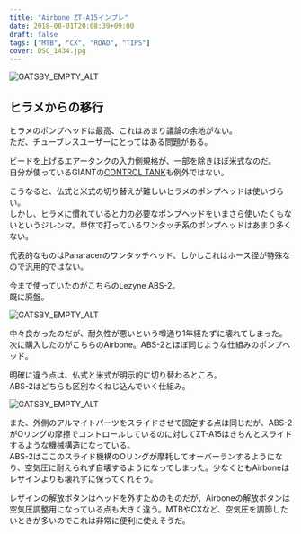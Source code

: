 ---
title: "Airbone ZT-A15インプレ"
date: 2018-08-01T20:08:39+09:00
draft: false
tags: ["MTB", "CX", "ROAD", "TIPS"]
cover: DSC_1434.jpg
---

![GATSBY_EMPTY_ALT](DSC_1434.jpg)

## ヒラメからの移行

ヒラメのポンプヘッドは最高、これはあまり議論の余地がない。  
ただ、チューブレスユーザーにとってはある問題がある。

ビードを上げるエアータンクの入力側規格が、一部を除きほぼ米式なのだ。  
自分が使っているGIANTの[CONTROL TANK](https://www.giant.co.jp/giant18/acc_datail.php?p_id=A0000520)も例外ではない。

こうなると、仏式と米式の切り替えが難しいヒラメのポンプヘッドは使いづらい。  
しかし、ヒラメに慣れていると力の必要なポンプヘッドをいまさら使いたくもないというジレンマ。単体で打っているワンタッチ系のポンプヘッドはあまり多くない。

代表的なものはPanaracerのワンタッチヘッド、しかしこれはホース径が特殊なので汎用的ではない。

<LinkBox isAmazonLink url="https://www.amazon.co.jp/dp/B01EKOVX1G/" />

今まで使っていたのがこちらのLezyne ABS-2。  
既に廃盤。

![GATSBY_EMPTY_ALT](DSC_1433.jpg)

中々良かったのだが、耐久性が悪いという噂通り1年経たずに壊れてしまった。  
次に購入したのがこちらのAirbone。ABS-2とほぼ同じような仕組みのポンプヘッド。

<LinkBox isAmazonLink url="https://www.amazon.co.jp/dp/B072LTF86P/" />

明確に違う点は、仏式と米式が明示的に切り替わるところ。  
ABS-2はどちらも区別なくねじ込んでいく仕組み。

![GATSBY_EMPTY_ALT](DSC_1431.jpg)

また、外側のアルマイトパーツをスライドさせて固定する点は同じだが、ABS-2がOリングの摩擦でコントロールしているのに対してZT-A15はきちんとスライドするような機械構造になっている。  
ABS-2はここのスライド機構のOリングが摩耗してオーバーランするようになり、空気圧に耐えられず自壊するようになってしまった。少なくともAirboneはレザインよりも壊れずに保ってくれそう。

レザインの解放ボタンはヘッドを外すためのものだが、Airboneの解放ボタンは空気圧調整用になっている点も大きく違う。MTBやCXなど、空気圧を調節したいときが多いのでこれは非常に便利に使えそうだ。

<LinkBox isAmazonLink url="https://www.amazon.co.jp/dp/B01G1O3JCY/" />
